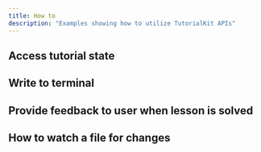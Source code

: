 ```yaml
---
title: How to
description: "Examples showing how to utilize TutorialKit APIs"
---
```


## Access tutorial state

## Write to terminal

## Provide feedback to user when lesson is solved

## How to watch a file for changes


